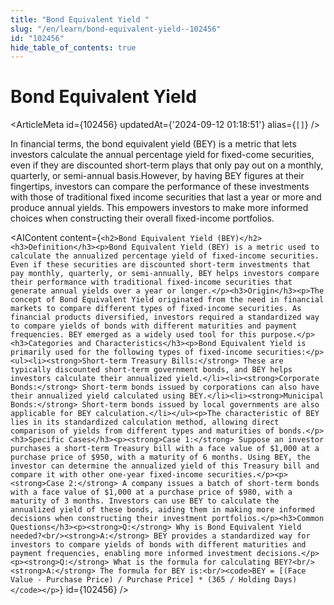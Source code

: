```yaml
---
title: "Bond Equivalent Yield "
slug: "/en/learn/bond-equivalent-yield--102456"
id: "102456"
hide_table_of_contents: true
---
```



# Bond Equivalent Yield 

<ArticleMeta id={102456} updatedAt={'2024-09-12 01:18:51'} alias={`[]`} />
<div className='border-solid border-b border-t-0 my-4 border-[var(--ifm-color-gray-300)]' />

In financial terms, the bond equivalent yield (BEY) is a metric that lets investors calculate the annual percentage yield for fixed-come securities, even if they are discounted short-term plays that only pay out on a monthly, quarterly, or semi-annual basis.However, by having BEY figures at their fingertips, investors can compare the performance of these investments with those of traditional fixed income securities that last a year or more and produce annual yields. This empowers investors to make more informed choices when constructing their overall fixed-income portfolios.

<AIContent content={`<h2>Bond Equivalent Yield (BEY)</h2><h3>Definition</h3><p>Bond Equivalent Yield (BEY) is a metric used to calculate the annualized percentage yield of fixed-income securities. Even if these securities are discounted short-term investments that pay monthly, quarterly, or semi-annually, BEY helps investors compare their performance with traditional fixed-income securities that generate annual yields over a year or longer.</p><h3>Origin</h3><p>The concept of Bond Equivalent Yield originated from the need in financial markets to compare different types of fixed-income securities. As financial products diversified, investors required a standardized way to compare yields of bonds with different maturities and payment frequencies. BEY emerged as a widely used tool for this purpose.</p><h3>Categories and Characteristics</h3><p>Bond Equivalent Yield is primarily used for the following types of fixed-income securities:</p><ul><li><strong>Short-term Treasury Bills:</strong> These are typically discounted short-term government bonds, and BEY helps investors calculate their annualized yield.</li><li><strong>Corporate Bonds:</strong> Short-term bonds issued by corporations can also have their annualized yield calculated using BEY.</li><li><strong>Municipal Bonds:</strong> Short-term bonds issued by local governments are also applicable for BEY calculation.</li></ul><p>The characteristic of BEY lies in its standardized calculation method, allowing direct comparison of yields from different types and maturities of bonds.</p><h3>Specific Cases</h3><p><strong>Case 1:</strong> Suppose an investor purchases a short-term Treasury bill with a face value of $1,000 at a purchase price of $950, with a maturity of 6 months. Using BEY, the investor can determine the annualized yield of this Treasury bill and compare it with other one-year fixed-income securities.</p><p><strong>Case 2:</strong> A company issues a batch of short-term bonds with a face value of $1,000 at a purchase price of $980, with a maturity of 3 months. Investors can use BEY to calculate the annualized yield of these bonds, aiding them in making more informed decisions when constructing their investment portfolios.</p><h3>Common Questions</h3><p><strong>Q:</strong> Why is Bond Equivalent Yield needed?<br/><strong>A:</strong> BEY provides a standardized way for investors to compare yields of bonds with different maturities and payment frequencies, enabling more informed investment decisions.</p><p><strong>Q:</strong> What is the formula for calculating BEY?<br/><strong>A:</strong> The formula for BEY is:<br/><code>BEY = [(Face Value - Purchase Price) / Purchase Price] * (365 / Holding Days)</code></p>`} id={102456} />
